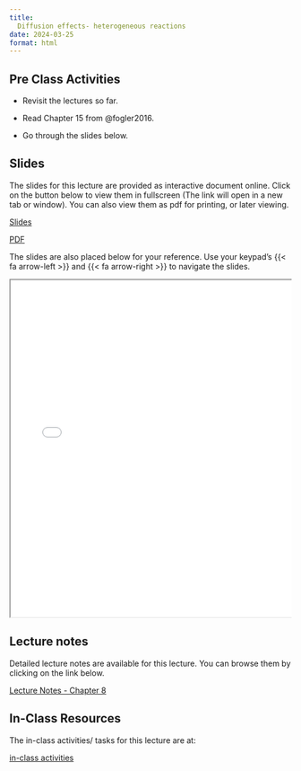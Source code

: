 ```yaml
---
title: 
  Diffusion effects- heterogeneous reactions
date: 2024-03-25
format: html
---
```


## Pre Class Activities

- Revisit the lectures so far. 

- Read Chapter 15 from @fogler2016.

- Go through the slides below. 


<!--
:::{.grid}
::: {.g-col-5}

[pre-class activities](../../notes/10-diffusion-effects-heterogeneous-reactions/pre-class-activities.qmd){.btn .btn-success .btn-lg role="button"}

:::
:::
-->

## Slides

The slides for this lecture are provided as interactive document online. Click
on the button below to view them in fullscreen (The link will open in a new tab
or window). You can also view them as pdf for printing, or later viewing.  

:::{.grid}
::: {.g-col-1}
[Slides](../../slides/10-diffusion-effects-heterogeneous-reactions/index.qmd){target="_blank" .btn .btn-success .btn-lg role="button"}

:::

::: {.g-col-1}
[PDF](../../slides/10-diffusion-effects-heterogeneous-reactions/10-diffusion-effects-heterogeneous-reactions.pdf){target="_blank" .btn .btn-info .btn-lg role="button"}

:::
:::

The slides are also placed below for your reference. Use your keypad's
{{< fa arrow-left >}} and {{< fa arrow-right >}} to navigate the slides.

::: {.container style="position: relative;overflow: hidden;width:
100%;min-height:600px;"}
<iframe src="../../slides/10-diffusion-effects-heterogeneous-reactions/"
style="position=absolute;top: 0;left: 0;bottom: 0;right: 0;width:
100%;min-height:600px;"></iframe>
:::

<!--
## Videos

::: {.panel-tabset}
## Overview of chemical reaction engineering
{{< video https://www.youtube.com/embed/e3H5DPYlOF8 >}}

:::
-->

## Lecture notes

Detailed lecture notes are available for this lecture. 
You can browse them by
clicking on the link below. 

:::{.grid}
::: {.g-col-5}
[Lecture Notes - Chapter 8](../../notes/10-diffusion-effects-heterogeneous-reactions/Ranjeet_Notes_Fogler_Chapter 15 - Diffusion and Reaction.pdf){.btn .btn-success .btn-lg role="button"}

:::
:::


## In-Class Resources

The in-class activities/ tasks for this lecture are at:

:::{.grid}
::: {.g-col-5}

[in-class activities](../../notes/10-diffusion-effects-heterogeneous-reactions/in-class-activities.qmd){.btn .btn-success .btn-lg role="button"}

:::
:::


